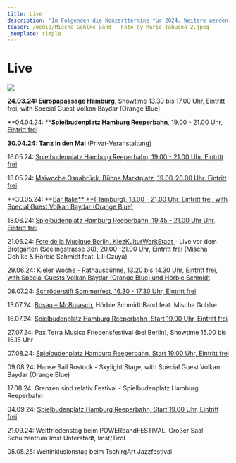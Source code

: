 ```yaml
---
title: Live
description: 'Im Folgenden die Konzerttermine für 2024. Weitere werden folgen. :)'
teaser: /media/Mischa Gohlke Band _ Foto by Marie Tabuena 2.jpeg
_template: simple
---
```


# Live

![](</media/Mischa Gohlke Band _ Foto by Marie Tabuena 2.jpeg>)

**24.03.24: Europapassage Hamburg**, Showtime 13.30 bis 17.00 Uhr, Eintritt frei, with Special Guest Volkan Baydar (Orange Blue)

**04.04.24: **[**Spielbudenplatz Hamburg Reeperbahn**, 19.00 - 21.00 Uhr, Eintritt frei](https://spielbudenplatz.eu/erleben/events/mischa-gohlke-band)

**30.04.24: Tanz in den Mai** (Privat-Veranstaltung)

16.05.24: [Spielbudenplatz Hamburg Reeperbahn, 19.00 - 21.00 Uhr, Eintritt frei](https://spielbudenplatz.eu/erleben/events/biergarten)

18.05.24: [Maiwoche Osnabrück, Bühne Marktplatz, 19.00-20.00 Uhr, Eintritt frei](https://erleben.osnabrueck.de/de/stadt-erleben/city-events/maiwoche/marktplatz/)

**30.05.24: **[Bar Italia** **(Hamburg), 18.00 - 21.00 Uhr, Eintritt frei, with Special Guest Volkan Baydar (Orange Blue)](https://www.bar-italia.hamburg/livemusik)

18.06.24: [Spielbudenplatz Hamburg Reeperbahn, 19.45 - 21.00 Uhr Uhr, Eintritt frei](https://spielbudenplatz.eu/erleben/events/biergarten)

21.06.24: [Fete de la Musique Berlin, KiezKulturWerkStadt ](https://www.kiezkulturwerkstadt.de/veranstaltung/die-fete-de-la-musique/)- Live vor dem Brotgarten (Seelingstrasse 30), 20.00 -21.00 Uhr, Eintritt frei (Mischa Gohlke & Hörbie Schmidt feat. Lili Czuya)

29.06.24: [Kieler Woche - Rathausbühne, 13.20 bis 14.30 Uhr, Eintritt frei, with Special Guests Volkan Baydar (Orange Blue) und Hörbie Schmidt](https://www.grenzensindrelativ.de/live/kieler-woche-rathausbuehne-290624-festival-der-vielfalt)

06.07.24: [Schröderstift Sommerfest, 16.30 - 17.30 Uhr, Eintritt frei](https://msv-schroederstift.de/)

13.07.24: [Bosau – McBraasch](https://www.mcbraasch.de/), Hörbie Schmidt Band feat. Mischa Gohlke

16.07.24: [Spielbudenplatz Hamburg Reeperbahn, Start 19.00 Uhr, Eintritt frei](https://spielbudenplatz.eu/erleben/events/biergarten)

27.07.24: Pax Terra Musica Friedensfestival (bei Berlin), Showtime 15.00 bis 16.15 Uhr

07.08.24: [Spielbudenplatz Hamburg Reeperbahn, Start 19.00 Uhr, Eintritt frei](https://spielbudenplatz.eu/erleben/events/biergarten)

09.08.24: Hanse Sail Rostock - Skylight Stage,
with Special Guest Volkan Baydar (Orange Blue)

17.08.24: Grenzen sind relativ Festival - Spielbudenplatz Hamburg Reeperbahn

04.09.24: [Spielbudenplatz Hamburg Reeperbahn, Start 19.00 Uhr, Eintritt frei](https://spielbudenplatz.eu/erleben/events/biergarten)

21.09.24: Weltfriedenstag beim POWERbandFESTIVAL, Großer Saal - Schulzentrum Imst Unterstadt, Imst/Tirol

05.05.25: Weltinklusionstag beim TschirgArt Jazzfestival
